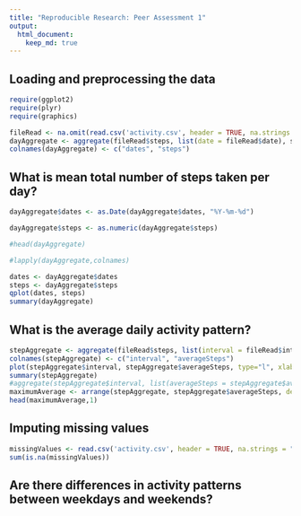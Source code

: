 ```yaml
---
title: "Reproducible Research: Peer Assessment 1"
output: 
  html_document:
    keep_md: true
---
```



## Loading and preprocessing the data

```r
require(ggplot2) 
require(plyr)
require(graphics)

fileRead <- na.omit(read.csv('activity.csv', header = TRUE, na.strings = "NA"))
dayAggregate <- aggregate(fileRead$steps, list(date = fileRead$date), sum)
colnames(dayAggregate) <- c("dates", "steps")


```

## What is mean total number of steps taken per day?

```r
dayAggregate$dates <- as.Date(dayAggregate$dates, "%Y-%m-%d")

dayAggregate$steps <- as.numeric(dayAggregate$steps)

#head(dayAggregate)

#lapply(dayAggregate,colnames)

dates <- dayAggregate$dates
steps <- dayAggregate$steps
qplot(dates, steps)
summary(dayAggregate)
```


## What is the average daily activity pattern?
```r
stepAggregate <- aggregate(fileRead$steps, list(interval = fileRead$interval), FUN = "mean")
colnames(stepAggregate) <- c("interval", "averageSteps")
plot(stepAggregate$interval, stepAggregate$averageSteps, type="l", xlab = "5-minute intervals", ylab = "Average number of steps taken")
summary(stepAggregate)
#aggregate(stepAggregate$interval, list(averageSteps = stepAggregate$averageSteps, max))
maximumAverage <- arrange(stepAggregate, stepAggregate$averageSteps, decreasing = TRUE)
head(maximumAverage,1)

```



## Imputing missing values
```r
missingValues <- read.csv('activity.csv', header = TRUE, na.strings = "NA")
sum(is.na(missingValues))


```




## Are there differences in activity patterns between weekdays and weekends?


